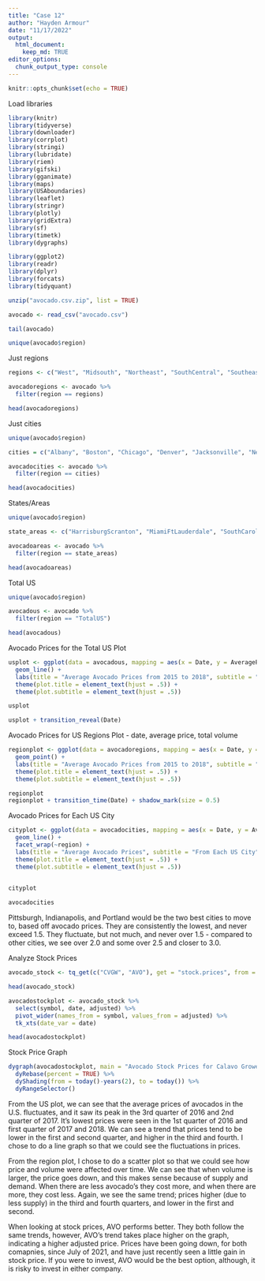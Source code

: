```yaml
---
title: "Case 12"
author: "Hayden Armour"
date: "11/17/2022"
output: 
  html_document:
    keep_md: TRUE
editor_options: 
  chunk_output_type: console
---
```


```r
knitr::opts_chunk$set(echo = TRUE)
```

Load libraries 
```r
library(knitr)
library(tidyverse)
library(downloader)
library(corrplot)
library(stringi)
library(lubridate)
library(riem)
library(gifski)
library(gganimate)
library(maps)
library(USAboundaries)
library(leaflet)
library(stringr)
library(plotly)
library(gridExtra)
library(sf)
library(timetk)
library(dygraphs)

library(ggplot2)
library(readr)
library(dplyr)
library(forcats)
library(tidyquant)
```



```r
unzip("avocado.csv.zip", list = TRUE)

avocado <- read_csv("avocado.csv")

tail(avocado)
```

```r
unique(avocado$region)
```

Just regions
```r
regions <- c("West", "Midsouth", "Northeast", "SouthCentral", "Southeast", "GreatLakes", "Plains")

avocadoregions <- avocado %>%
  filter(region == regions)

head(avocadoregions)


```

Just cities 
```r
unique(avocado$region)

cities = c("Albany", "Boston", "Chicago", "Denver", "Jacksonville", "NewYork", "Philadelphia", "Portland", "Sacramento", "StLouis", "Atlanta", "Detroit", "LasVegas", "SanDeigo", "Syracuse", "Columbus", "Houston", "GrandRapids", "LosAngeles", "Nashville", "Pittsburgh", "SanFrancisco", "Tampa", "SanDi", "Boise", "Charlotte", "Indianapolis", "Louisville", "Orlando", "Roanoke", "Seattle", "Spokan")

avocadocities <- avocado %>%
  filter(region == cities) 

head(avocadocities)
```

States/Areas 
```r
unique(avocado$region)

state_areas <- c("HarrisburgScranton", "MiamiFtLauderdale", "SouthCarolina", "BuffaloRochester", "CincinnatiDayton", "HartfordSpringfield", "PheonixTuscon", "RaleighGreensboro", "WestTexNewMexico", "BaltimoreWashington", "NorthernNewEngland", "RichmondNorfolk", "DallasFtWorth", "NewOrleansMobile")

avocadoareas <- avocado %>%
  filter(region == state_areas)

head(avocadoareas)
```


Total US
```r
unique(avocado$region)

avocadous <- avocado %>%
  filter(region == "TotalUS")

head(avocadous)
```



Avocado Prices for the Total US Plot
```r
usplot <- ggplot(data = avocadous, mapping = aes(x = Date, y = AveragePrice, color = year)) +
  geom_line() + 
  labs(title = "Average Avocado Prices from 2015 to 2018", subtitle = "For the Entire U.S.", x = "Date", y = "Average Price") +
  theme(plot.title = element_text(hjust = .5)) +
  theme(plot.subtitle = element_text(hjust = .5))

usplot

usplot + transition_reveal(Date)
```





Avocado Prices for US Regions Plot - date, average price, total volume
```r
regionplot <- ggplot(data = avocadoregions, mapping = aes(x = Date, y = AveragePrice, color = `Total Volume`)) +
  geom_point() + 
  labs(title = "Average Avocado Prices from 2015 to 2018", subtitle = "For Different US Regions", x = "Date", y = "Average Price") +
  theme(plot.title = element_text(hjust = .5)) +
  theme(plot.subtitle = element_text(hjust = .5)) 

regionplot
regionplot + transition_time(Date) + shadow_mark(size = 0.5)
```





Avocado Prices for Each US City 
```r
cityplot <- ggplot(data = avocadocities, mapping = aes(x = Date, y = AveragePrice, color = `Total Volume`)) +
  geom_line() +
  facet_wrap(~region) +
  labs(title = "Average Avocado Prices", subtitle = "From Each US City", x = "Date", y = "Average Price") +
  theme(plot.title = element_text(hjust = .5)) +
  theme(plot.subtitle = element_text(hjust = .5))

  
cityplot

avocadocities
```
Pittsburgh, Indianapolis, and Portland would be the two best cities to move to, based off avocado prices. They are consistently the lowest, and never exceed 1.5. They fluctuate, but not much, and never over 1.5 - compared to other cities, we see over 2.0 and some over 2.5 and closer to 3.0. 



Analyze Stock Prices 
```r
avocado_stock <- tq_get(c("CVGW", "AVO"), get = "stock.prices", from = today()-years(2), to = today())

head(avocado_stock)
```
```r
avocadostockplot <- avocado_stock %>%
  select(symbol, date, adjusted) %>%
  pivot_wider(names_from = symbol, values_from = adjusted) %>%
  tk_xts(date_var = date)

head(avocadostockplot)
```

Stock Price Graph
```r
dygraph(avocadostockplot, main = "Avocado Stock Prices for Calavo Growers (CVGW) and Mission Produce (AVO)") %>%
  dyRebase(percent = TRUE) %>%
  dyShading(from = today()-years(2), to = today()) %>%
  dyRangeSelector()
```

From the US plot, we can see that the average prices of avocados in the U.S. fluctuates, and it saw its peak in the 3rd quarter of 2016 and 2nd quarter of 2017. It's lowest prices were seen in the 1st quarter of 2016 and first quarter of 2017 and 2018. We can see a trend that prices tend to be lower in the first and second quarter, and higher in the third and fourth. I chose to do a line graph so that we could see the fluctuations in prices. 

From the region plot, I chose to do a scatter plot so that we could see how price and volume were affected over time. We can see that when volume is larger, the price goes down, and this makes sense because of supply and demand. When there are less avocado's they cost more, and when there are more, they cost less. Again, we see the same trend; prices higher (due to less supply) in the third and fourth quarters, and lower in the first and second. 

When looking at stock prices, AVO performs better. They both follow the same trends, however, AVO's trend takes place higher on the graph, indicating a higher adjusted price. Prices have been going down, for both comapnies, since July of 2021, and have just recently seen a little gain in stock price. If you were to invest, AVO would be the best option, although, it is risky to invest in either company. 
